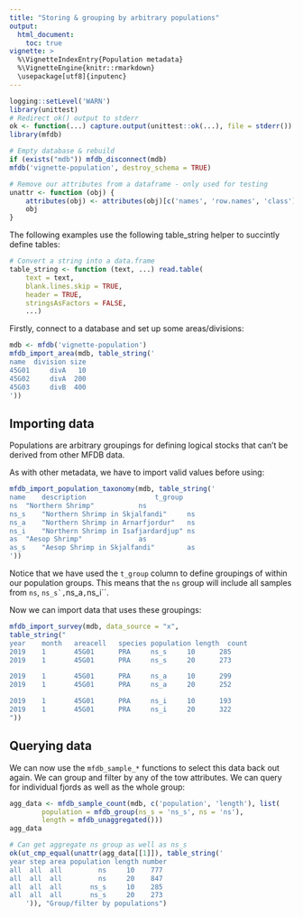 ```yaml
---
title: "Storing & grouping by arbitrary populations"
output:
  html_document:
    toc: true
vignette: >
  %\VignetteIndexEntry{Population metadata}
  %\VignetteEngine{knitr::rmarkdown}
  \usepackage[utf8]{inputenc}
---
```


```r
logging::setLevel('WARN')
library(unittest)
# Redirect ok() output to stderr
ok <- function(...) capture.output(unittest::ok(...), file = stderr())
library(mfdb)

# Empty database & rebuild
if (exists("mdb")) mfdb_disconnect(mdb)
mfdb('vignette-population', destroy_schema = TRUE)

# Remove our attributes from a dataframe - only used for testing
unattr <- function (obj) {
    attributes(obj) <- attributes(obj)[c('names', 'row.names', 'class')]
    obj
}
```

The following examples use the following table_string helper to succintly
define tables:

```r
# Convert a string into a data.frame
table_string <- function (text, ...) read.table(
    text = text,
    blank.lines.skip = TRUE,
    header = TRUE,
    stringsAsFactors = FALSE,
    ...)
```

Firstly, connect to a database and set up some areas/divisions:

```r
mdb <- mfdb('vignette-population')
mfdb_import_area(mdb, table_string('
name  division size
45G01     divA   10
45G02     divA  200
45G03     divB  400
'))
```

## Importing data

Populations are arbitrary groupings for defining logical stocks that can't be
derived from other MFDB data.

As with other metadata, we have to import valid values before using:

```r
mfdb_import_population_taxonomy(mdb, table_string('
name 	description 				t_group
ns	"Northern Shrimp"			ns
ns_s	"Northern Shrimp in Skjalfandi"		ns
ns_a	"Northern Shrimp in Arnarfjordur"	ns
ns_i	"Northern Shrimp in Isafjardardjup"	ns
as	"Aesop Shrimp"				as
as_s	"Aesop Shrimp in Skjalfandi"		as
'))
```

Notice that we have used the ``t_group`` column to define groupings of within
our population groups. This means that the ``ns`` group will include all
samples from ``ns``, ``ns_s`, ``ns_a``, ``ns_i``.

Now we can import data that uses these groupings:

```r
mfdb_import_survey(mdb, data_source = "x",
table_string("
year    month   areacell   species population length  count
2019    1       45G01      PRA     ns_s    	10      285
2019    1       45G01      PRA     ns_s    	20      273

2019    1       45G01      PRA     ns_a    	10      299
2019    1       45G01      PRA     ns_a    	20      252

2019    1       45G01      PRA     ns_i    	10      193
2019    1       45G01      PRA     ns_i    	20      322
"))
```

## Querying data

We can now use the ``mfdb_sample_*`` functions to select this data back out
again. We can group and filter by any of the tow attributes. We can query for
individual fjords as well as the whole group:

```r
agg_data <- mfdb_sample_count(mdb, c('population', 'length'), list(
        population = mfdb_group(ns_s = 'ns_s', ns = 'ns'),
        length = mfdb_unaggregated()))
agg_data
```
```r
# Can get aggregate ns group as well as ns_s
ok(ut_cmp_equal(unattr(agg_data[[1]]), table_string('
year step area population length number
all  all  all         ns     10    777
all  all  all         ns     20    847
all  all  all       ns_s     10    285
all  all  all       ns_s     20    273
    ')), "Group/filter by populations")
```
